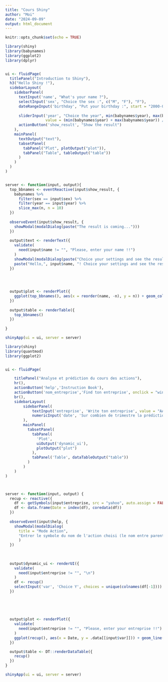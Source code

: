 ---
title: "Cours Shiny"
author: "Moi"
date: "2024-09-09"
output: html_document
---

```{r setup, include=FALSE}
knitr::opts_chunk$set(echo = TRUE)
```


```{r}
library(shiny)
library(babynames)
library(ggplot2)
library(dplyr)


ui <- fluidPage(
  titlePanel("Introduction to Shiny"),
  h3("Hello Shiny !"),
  sidebarLayout(
    sidebarPanel(
      textInput('name', "What's your name ?"),
      selectInput('sex', "Choice the sex :", c("M", "F"), "F"),
      dateRangeInput('birthday', "Put your birthday :", start = "2000-01-01", end = "2024-11-12"),
      
      sliderInput('year', "Choice the year", min(babynames$year), max(babynames$year),
                  value = (min(babynames$year) + max(babynames$year)) / 2, step = 1),
      actionButton('show_result', "Show the result")
    ),
    mainPanel(
      textOutput("text"),
      tabsetPanel(
        tabPanel("Plot", plotOutput("plot")),
        tabPanel("Table", tableOutput("table"))
      )
    )
  )
)


server <- function(input, output){
  top_bbnames <- eventReactive(input$show_result, {
    babynames %>%
      filter(sex == input$sex) %>%
      filter(year == input$year) %>%
      slice_max(n, n = 10)
  })
  
  observeEvent(input$show_result, {
    showModal(modalDialog(paste("The result is coming...")))
  })
  
  output$text <- renderText({
    validate(
      need(input$name != "", "Please, enter your name !!")
    )
    showModal(modalDialog(paste("Choice your settings and see the result !")))
    paste("Hello,", input$name, "! Choice your settings and see the result !")
  })

    
    
    
  output$plot <- renderPlot({  
    ggplot(top_bbnames(), aes(x = reorder(name, -n), y = n)) + geom_col()
  })
  
  output$table <- renderTable({
    top_bbnames()
  })
  
}

shinyApp(ui = ui, server = server)
```



```{r}
library(shiny)
library(quantmod)
library(ggplot2)


ui <- fluidPage(

    titlePanel("Analyse et prédiction du cours des actions"),
    hr(),
    actionButton('help','Instruction Book'),
    actionButton('nom_entreprise','Find ton entreprise', onclick = "window.open('https://fr.finance.yahoo.com/', '_blank')"),
    br(),
    sidebarLayout(
        sidebarPanel(
            textInput('entreprise', 'Write ton entreprise', value = "AAPL"),
            numericInput('date', 'Sur combien de trimestre la prédiction', value = 0)
        ),
        mainPanel(
          tabsetPanel(
            tabPanel(
              'Plot',
              uiOutput('dynamic_ui'),
              plotOutput("plot")
            ),
            tabPanel('Table', dataTableOutput("table"))
          )
        )
    )
)



server <- function(input, output) {
  recup <- reactive({
    df <- getSymbols(input$entreprise, src = "yahoo", auto.assign = FALSE)
    df <- data.frame(Date = index(df), coredata(df))
  })
  
  observeEvent(input$help, {
    showModal(modalDialog(
      title = "Mode Action",
      "Entrer le symbole du nom de l'action choisi (le nom entre parenthèse) et le nombre de trimestre pour la prévision")
      )
  })
  
  
 
  output$dynamic_ui <- renderUI({
    validate(
      need(input$entreprise != "", "\n")
    )
    df <- recup()
    selectInput('var', 'Choice Y', choices = unique(colnames(df[-1])))
  })
  
  
  
  
  
  output$plot <- renderPlot({
    validate(
      need(input$entreprise != "", "Please, enter your entreprise !!")
    )
    ggplot(recup(), aes(x = Date, y = .data[[input$var]])) + geom_line() + labs(title = paste("Prévision de", input$var, "pour", input$entreprise))
  })

  output$table <- DT::renderDataTable({
    recup()
  })
}

shinyApp(ui = ui, server = server)
```



